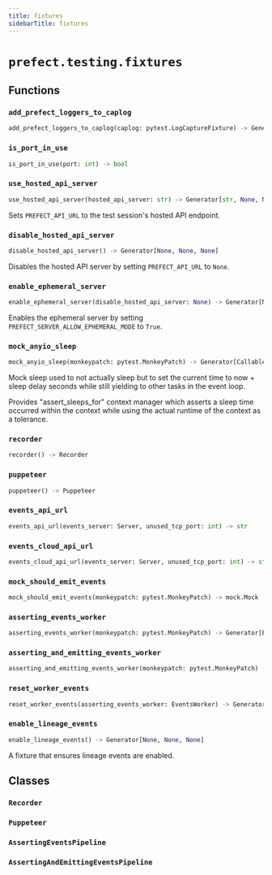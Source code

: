 ```yaml
---
title: fixtures
sidebarTitle: fixtures
---
```


# `prefect.testing.fixtures`

## Functions

### `add_prefect_loggers_to_caplog` <sup><a href="https://github.com/PrefectHQ/prefect/blob/main/src/prefect/testing/fixtures.py#L46" target="_blank"><Icon icon="github" size="14" /></a></sup>

```python
add_prefect_loggers_to_caplog(caplog: pytest.LogCaptureFixture) -> Generator[None, None, None]
```

### `is_port_in_use` <sup><a href="https://github.com/PrefectHQ/prefect/blob/main/src/prefect/testing/fixtures.py#L60" target="_blank"><Icon icon="github" size="14" /></a></sup>

```python
is_port_in_use(port: int) -> bool
```

### `use_hosted_api_server` <sup><a href="https://github.com/PrefectHQ/prefect/blob/main/src/prefect/testing/fixtures.py#L145" target="_blank"><Icon icon="github" size="14" /></a></sup>

```python
use_hosted_api_server(hosted_api_server: str) -> Generator[str, None, None]
```


Sets `PREFECT_API_URL` to the test session's hosted API endpoint.


### `disable_hosted_api_server` <sup><a href="https://github.com/PrefectHQ/prefect/blob/main/src/prefect/testing/fixtures.py#L159" target="_blank"><Icon icon="github" size="14" /></a></sup>

```python
disable_hosted_api_server() -> Generator[None, None, None]
```


Disables the hosted API server by setting `PREFECT_API_URL` to `None`.


### `enable_ephemeral_server` <sup><a href="https://github.com/PrefectHQ/prefect/blob/main/src/prefect/testing/fixtures.py#L172" target="_blank"><Icon icon="github" size="14" /></a></sup>

```python
enable_ephemeral_server(disable_hosted_api_server: None) -> Generator[None, None, None]
```


Enables the ephemeral server by setting `PREFECT_SERVER_ALLOW_EPHEMERAL_MODE` to `True`.


### `mock_anyio_sleep` <sup><a href="https://github.com/PrefectHQ/prefect/blob/main/src/prefect/testing/fixtures.py#L189" target="_blank"><Icon icon="github" size="14" /></a></sup>

```python
mock_anyio_sleep(monkeypatch: pytest.MonkeyPatch) -> Generator[Callable[[float], None], None, None]
```


Mock sleep used to not actually sleep but to set the current time to now + sleep
delay seconds while still yielding to other tasks in the event loop.

Provides "assert_sleeps_for" context manager which asserts a sleep time occurred
within the context while using the actual runtime of the context as a tolerance.


### `recorder` <sup><a href="https://github.com/PrefectHQ/prefect/blob/main/src/prefect/testing/fixtures.py#L292" target="_blank"><Icon icon="github" size="14" /></a></sup>

```python
recorder() -> Recorder
```

### `puppeteer` <sup><a href="https://github.com/PrefectHQ/prefect/blob/main/src/prefect/testing/fixtures.py#L297" target="_blank"><Icon icon="github" size="14" /></a></sup>

```python
puppeteer() -> Puppeteer
```

### `events_api_url` <sup><a href="https://github.com/PrefectHQ/prefect/blob/main/src/prefect/testing/fixtures.py#L375" target="_blank"><Icon icon="github" size="14" /></a></sup>

```python
events_api_url(events_server: Server, unused_tcp_port: int) -> str
```

### `events_cloud_api_url` <sup><a href="https://github.com/PrefectHQ/prefect/blob/main/src/prefect/testing/fixtures.py#L380" target="_blank"><Icon icon="github" size="14" /></a></sup>

```python
events_cloud_api_url(events_server: Server, unused_tcp_port: int) -> str
```

### `mock_should_emit_events` <sup><a href="https://github.com/PrefectHQ/prefect/blob/main/src/prefect/testing/fixtures.py#L385" target="_blank"><Icon icon="github" size="14" /></a></sup>

```python
mock_should_emit_events(monkeypatch: pytest.MonkeyPatch) -> mock.Mock
```

### `asserting_events_worker` <sup><a href="https://github.com/PrefectHQ/prefect/blob/main/src/prefect/testing/fixtures.py#L393" target="_blank"><Icon icon="github" size="14" /></a></sup>

```python
asserting_events_worker(monkeypatch: pytest.MonkeyPatch) -> Generator[EventsWorker, None, None]
```

### `asserting_and_emitting_events_worker` <sup><a href="https://github.com/PrefectHQ/prefect/blob/main/src/prefect/testing/fixtures.py#L406" target="_blank"><Icon icon="github" size="14" /></a></sup>

```python
asserting_and_emitting_events_worker(monkeypatch: pytest.MonkeyPatch) -> Generator[EventsWorker, None, None]
```

### `reset_worker_events` <sup><a href="https://github.com/PrefectHQ/prefect/blob/main/src/prefect/testing/fixtures.py#L472" target="_blank"><Icon icon="github" size="14" /></a></sup>

```python
reset_worker_events(asserting_events_worker: EventsWorker) -> Generator[None, None, None]
```

### `enable_lineage_events` <sup><a href="https://github.com/PrefectHQ/prefect/blob/main/src/prefect/testing/fixtures.py#L481" target="_blank"><Icon icon="github" size="14" /></a></sup>

```python
enable_lineage_events() -> Generator[None, None, None]
```


A fixture that ensures lineage events are enabled.


## Classes

### `Recorder` <sup><a href="https://github.com/PrefectHQ/prefect/blob/main/src/prefect/testing/fixtures.py#L262" target="_blank"><Icon icon="github" size="14" /></a></sup>

### `Puppeteer` <sup><a href="https://github.com/PrefectHQ/prefect/blob/main/src/prefect/testing/fixtures.py#L275" target="_blank"><Icon icon="github" size="14" /></a></sup>

### `AssertingEventsPipeline` <sup><a href="https://github.com/PrefectHQ/prefect/blob/main/src/prefect/testing/fixtures.py#L422" target="_blank"><Icon icon="github" size="14" /></a></sup>

### `AssertingAndEmittingEventsPipeline` <sup><a href="https://github.com/PrefectHQ/prefect/blob/main/src/prefect/testing/fixtures.py#L459" target="_blank"><Icon icon="github" size="14" /></a></sup>
